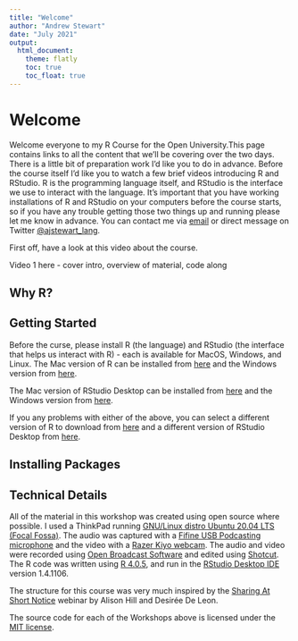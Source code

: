 ```yaml
---
title: "Welcome"
author: "Andrew Stewart"
date: "July 2021"
output: 
  html_document:
    theme: flatly
    toc: true
    toc_float: true
---
```

# Welcome

Welcome everyone to my R Course for the Open University.This page contains links to all the content that we'll be covering over the two days. There is a little bit of preparation work I'd like you to do in advance. Before the course itself I'd like you to watch a few brief videos introducing R and RStudio. R is the programming language itself, and RStudio is the interface we use to interact with the language. It's important that you have working installations of R and RStudio on your computers before the course starts, so if you have any trouble getting those two things up and running please let me know in advance. You can contact me via [email](emailto:drandrewjstewart@gmail.com) or direct message on Twitter [@ajstewart_lang](https://twitter.com/ajstewart_lang). 

First off, have a look at this video about the course.

Video 1 here - cover intro, overview of material, code along

## Why R?

## Getting Started

Before the curse, please install R (the language) and RStudio (the interface that helps us interact with R) - each is available for MacOS, Windows, and Linux. The Mac version of R can be installed from [here](https://www.stats.bris.ac.uk/R/bin/macosx/R-4.0.5.pkg) and the Windows version from [here](https://www.stats.bris.ac.uk/R/bin/windows/base/R-4.0.5-win.exe).

The Mac version of RStudio Desktop can be installed from [here](https://download1.rstudio.org/desktop/macos/RStudio-1.4.1106.dmg) and the Windows version from [here](https://download1.rstudio.org/desktop/windows/RStudio-1.4.1106.exe).

If you any problems with either of the above, you can select a different version of R to download from [here](https://www.stats.bris.ac.uk/R/) and a different version of RStudio Desktop from [here](https://www.rstudio.com/products/rstudio/download/).

## Installing Packages



## Technical Details
All of the material in this workshop was created using open source where possible. I used a ThinkPad running [GNU/Linux distro Ubuntu 20.04 LTS (Focal Fossa)](https://releases.ubuntu.com/20.04/). The audio was captured with a [Fifine USB Podcasting microphone](https://www.amazon.co.uk/Condenser-Microphone-Recording-Interface-Power-K669/dp/B01N034RTC/ref=sr_1_1_sspa?crid=141Z8ED4VGCVD&dchild=1&keywords=fifine+usb+podcast+condenser+microphone&qid=1594989611&sprefix=fifne+usb%2Caps%2C162&sr=8-1-spons&psc=1&spLa=ZW5jcnlwdGVkUXVhbGlmaWVyPUFFMzAxOE5DUDJIREwmZW5jcnlwdGVkSWQ9QTA4MzA2NjIxVU40MlhNMFNCTDhWJmVuY3J5cHRlZEFkSWQ9QTA5NDI2OTQxOFY0R002UVJBS1AzJndpZGdldE5hbWU9c3BfYXRmJmFjdGlvbj1jbGlja1JlZGlyZWN0JmRvTm90TG9nQ2xpY2s9dHJ1ZQ==) and the video with a [Razer Kiyo webcam](https://www.amazon.co.uk/Razer-Streaming-Adjustable-Brightness-Microphone/dp/B076QK6489/ref=sr_1_3?dchild=1&keywords=razer+kiyo&qid=1594989677&sr=8-3). The audio and video were recorded using [Open Broadcast Software](https://obsproject.com/) and edited using [Shotcut](https://shotcut.org/). The R code was written using [R 4.0.5](https://www.r-project.org/), and run in the [RStudio Desktop IDE](https://rstudio.com/products/rstudio/download/) version 1.4.1106.

The structure for this course was very much inspired by the [Sharing At Short Notice](https://rstudio.com/resources/webinars/sharing-on-short-notice-how-to-get-your-materials-online-with-r-markdown/) webinar by Alison Hill and Desirée De Leon.

The source code for each of the Workshops above is licensed under the [MIT license](https://opensource.org/licenses/MIT).